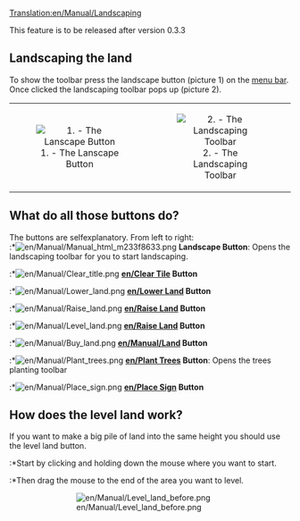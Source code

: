 [[Translation:en/Manual/Landscaping]]
<warning>This feature is to be released after version 0.3.3</warning>

==Landscaping the land==
To show the toolbar press the landscape button (picture 1) on the [[en/Manual/Game interface|menu bar]]. Once clicked the landscaping toolbar pops up (picture 2).

{| align=center
| width="50%" align="center"|[[File:en/Manual/Manual html m233f8633.png|center|frame|1. - The Lanscape Button]]
| width="50%" align="center"|[[File:en/Manual/Landscaping toolbar.png|center|frame|2. - The Landscaping Toolbar]]
|}

==What do all those buttons do?==
The buttons are selfexplanatory. From left to right:<br>
:*[[File:en/Manual/Manual html m233f8633.png]] '''Landscape Button''': Opens the landscaping toolbar for you to start landscaping.
:*[[File:en/Manual/Clear title.png]] '''[[en/Clear Tile]] Button'''
:*[[File:en/Manual/Lower land.png]] '''[[en/Lower Land]] Button'''
:*[[File:en/Manual/Raise land.png]] '''[[en/Raise Land]] Button'''
:*[[File:en/Manual/Level land.png]] '''[[en/Raise Land]] Button'''
:*[[File:en/Manual/Buy land.png]] '''[[en/Manual/Land]] Button'''
:*[[File:en/Manual/Plant trees.png]] '''[[en/Plant Trees]] Button''': Opens the trees planting toolbar
:*[[File:en/Manual/Place sign.png]] '''[[en/Place Sign]] Button'''

==How does the level land work?==
If you want to make a big pile of land into the same height you should use the level land button.

:*Start by clicking and holding down the mouse where you want to start.
:*Then drag the mouse to the end of the area you want to level.
::[[File:en/Manual/Level land before.png]]
:*When satisfied with the area release the button and the area should be leveled.
::[[File:en/Manual/Level land after.png]]